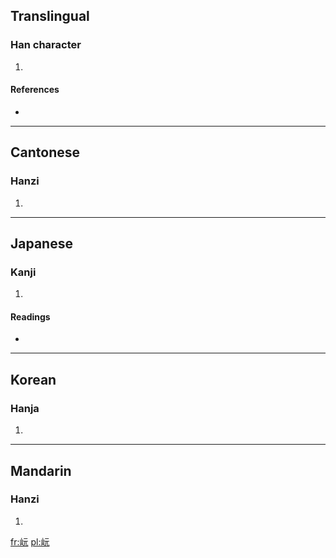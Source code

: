 ==Translingual==

===Han character===
{{Han char|rn=46|rad=山|as=04|sn=7|four=2171<sub>1</sub>|canj=山一一山 (UMMU)}}

# {{defn|Han|sort=山04}}

====References====
* {{Han ref|kx=0308.230|dkj=07935|dj=0608.040|hdz=10762.090|uh=5C8F|ud=23695|bh=CAC1|bd=51905}}

----

==Cantonese==

===Hanzi===
{{yue-hanzi|jyut=|y=yun4}}

# {{defn|Cantonese|sort=山04}}

----

==Japanese==

===Kanji===
{{ja-kanji|grade=|rs=山04}}

# {{defn|Japanese|sort=山04}}

====Readings====
* {{ja-readings|on=[[ぐわん]] (guwan)|kun=[[けはしい]] (kehashii), [[たかい]] (takai)}}

----

==Korean==

===Hanja===
{{ko-hanja|hangeul=완|rv=wan|mr=wan}}

# {{defn|Korean|sort=山04}}

----

==Mandarin==

===Hanzi===
{{cmn-hanzi|pin=[[wán]] ([[wan2]])|wg=yüan<sup>2</sup>}}

# {{defn|Mandarin|sort=山04}}

[[fr:岏]]
[[pl:岏]]